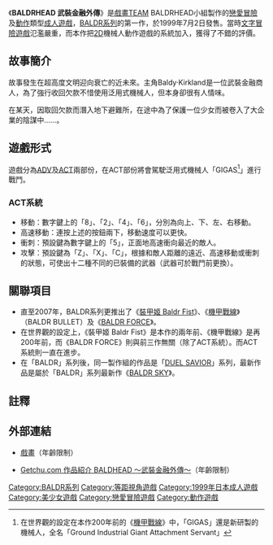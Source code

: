 {{Infobox animanga/Headerofja
|title= BALDRHEAD 武裝金融外傳
<!-- 因文件已删，故注解：|image= BALDRHEAD.jpg -->
|size= 267px
|japanese= BALDRHEAD 武裝金融外伝
|kana= ばるどへっど ぶそうきんゆうがいでん
|romaji= Barudoheddo Busōkinyūgaiden
|genre= [[科幻|科幻]]
}}
{{Infobox animanga/Game
|標題=
|類型=[[戀愛冒險|戀愛冒險]]、[[動作遊戲|動作遊戲]]
|使用平台=[[Windows_95|Windows 95]]/[[Windows_98|98]]
|遊戲引擎=
|開發團隊=戲畫 TEAM BALDRHEAD
|代理商=[[戲畫_(遊戲品牌)|戲畫]]
|製作人=
|監製=
|腳本={{lang|ja|せんばた楼}}
|程式=
|音樂=
|美術={{lang|ja|くさかたけし}}、{{lang|ja|そのたいちめい}}
|遊戲人數=1
|發售日=1999年7月2日
|對象年齡=18禁
|結局數=
}}
{{Infobox animanga/Footerofja}}

《'''BALDRHEAD 武裝金融外傳'''》是[[戲畫_(遊戲品牌)|戲畫]]TEAM BALDRHEAD小組製作的[[戀愛遊戲|戀愛冒險]]及[[動作遊戲|動作]]類型[[日本成人遊戲|成人遊戲]]，[[戲畫_(遊戲品牌)#BALDR系列|BALDR系列]]的第一作，於1999年7月2日發售。當時[[文字冒險遊戲|文字冒險遊戲]]氾濫嚴重，而本作把[[2D|2D]]機械人動作遊戲的系統加入，獲得了不錯的評價。

== 故事簡介 ==
故事發生在超高度文明迎向衰亡的近未來。主角Baldy·Kirkland是一位武裝金融商人，為了強行收回欠款不惜使用泛用式機械人，但本身卻很有人情味。

在某天，因取回欠款而潛入地下避難所，在途中為了保護一位少女而被卷入了大企業的陰謀中……。

== 遊戲形式 ==
遊戲分為[[冒險遊戲|ADV]]及[[動作遊戲|ACT]]兩部份，在ACT部份將會駕駛泛用式機械人「GIGAS<ref>在世界觀的設定在本作200年前的《[[機甲戰線|機甲戰線]]》中，「GIGAS」還是新研製的機械人，全名「Ground Industrial Giant Attachment Servant」</ref>」進行戰鬥。
=== ACT系統 ===
*移動：數字鍵上的「8」、「2」、「4」、「6」，分別為向上、下、左、右移動。
*高速移動：連按上述的按鈕兩下，移動速度可以更快。
*衝刺：預設鍵為數字鍵上的「5」，正面地高速衝向最近的敵人。
*攻擊：預設鍵為「Z」、「X」、「C」，根據和敵人距離的遠近、高速移動或衝刺的狀態，可使出十二種不同的已裝備的武器（武器可於戰鬥前更換）。

== 關聯項目 ==
*直至2007年，BALDR系列更推出了《[[裝甲姬_Baldr_Fist|裝甲姬 Baldr Fist]]》、《[[機甲戰線|機甲戰線]]》（BALDR BULLET）及《[[BALDR_FORCE|BALDR FORCE]]》。
*在世界觀的設定上，《裝甲姬 Baldr Fist》是本作的兩年前、《機甲戰線》是再200年前，而《BALDR FORCE》則與前三作無關（除了ACT系統）。而ACT系統則一直在進步。
*在「BALDR」系列後，同一製作組的作品是「[[DUEL_SAVIOR|DUEL SAVIOR]]」系列，最新作品是屬於「BALDR」系列最新作《[[BALDR_SKY|BALDR SKY]]》。

== 註釋 ==
{{Reflist}}

== 外部連結 ==
*{{ja}}[http://www.web-giga.com/top/top.html 戲畫]{{Wayback|url=http://www.web-giga.com/top/top.html |date=20070405184313 }}（年齡限制）
*{{ja}}[http://www.getchu.com/soft.phtml?id=135 Getchu.com 作品紹介 BALDHEAD ～武裝金融外傳～]{{Wayback|url=http://www.getchu.com/soft.phtml?id=135 |date=20070927171952 }}（年齡限制）

{{TEAM BALDRHEAD}}

{{DEFAULTSORT:Baldrhead}}
[[Category:BALDR系列|Category:BALDR系列]]
[[Category:等距視角遊戲|Category:等距視角遊戲]]
[[Category:1999年日本成人遊戲|Category:1999年日本成人遊戲]]
[[Category:美少女遊戲|Category:美少女遊戲]]
[[Category:戀愛冒險遊戲|Category:戀愛冒險遊戲]]
[[Category:動作遊戲|Category:動作遊戲]]
